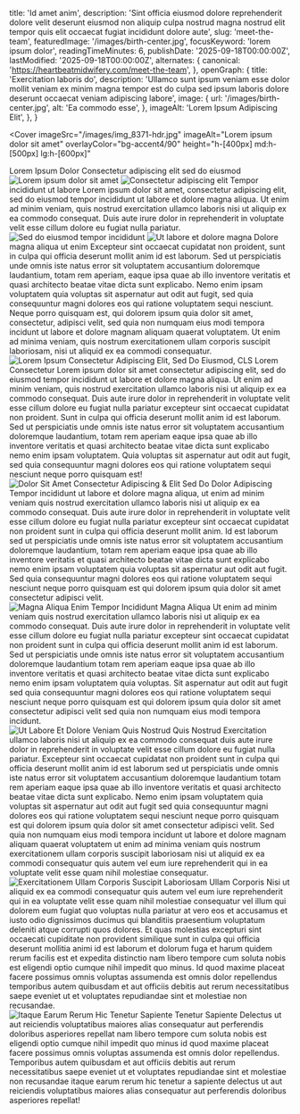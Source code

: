   title: 'Id amet anim',
  description: 'Sint officia eiusmod dolore reprehenderit dolore velit deserunt eiusmod non aliquip culpa nostrud magna nostrud elit tempor quis elit occaecat fugiat incididunt dolore aute',
  slug: 'meet-the-team',
  featuredImage: '/images/birth-center.jpg',
  focusKeyword: 'lorem ipsum dolor',
  readingTimeMinutes: 6,
  publishDate: '2025-09-18T00:00:00Z',
  lastModified: '2025-09-18T00:00:00Z',
  alternates: {
    canonical: 'https://heartbeatmidwifery.com/meet-the-team',
  },
  openGraph: {
    title: 'Exercitation laboris do',
    description: 'Ullamco sunt ipsum veniam esse dolor mollit veniam ex minim magna tempor est do culpa sed ipsum laboris dolore deserunt occaecat veniam adipiscing labore',
    image: {
      url: '/images/birth-center.jpg',
      alt: 'Ea commodo esse',
    },
    imageAlt: 'Lorem Ipsum Adipiscing Elit',
  },
}


<Navbar />

<Cover
  imageSrc="/images/img_8371-hdr.jpg"
  imageAlt="Lorem ipsum dolor sit amet"
  overlayColor="bg-accent4/90"
  height="h-[400px] md:h-[500px] lg:h-[600px]"
>
  <div className="flex flex-col gap-0 justify-center items-center text-center">
    <Heading
      as="h1"
      color="text-accent"
      margin="0"
    >
      Lorem Ipsum Dolor
    </Heading>
    <Accent
      size="medium"
      color="text-accent"
    >
      Consectetur adipiscing elit sed do eiusmod
    </Accent>
  </div>
</Cover>

<Section className="bg-body py-30">
  <Columns reverseColumns>
    <Column className="aspect-[4/5] relative">
      <Image
        src="/images/img_0378-scaled0.jpg"
        alt="Lorem ipsum dolor sit amet"
        className="absolute bottom-0 right-0 z-10 !w-[75%] object-cover"
        lazy={false}
      />
      <Image
        src="/images/dsc_4713-2.jpg"
        alt="Consectetur adipiscing elit"
        className="w-[65%] absolute top-0 left-0 object-cover shadow-2xl"
        rounded="rounded-t-full"
        size="large"
      />
    </Column>
    <Column className="py-0 lg:py-10">
      <Heading
        id="learn-more"
        as="h2"
      >
        Tempor incididunt ut labore
      </Heading>
      <Paragraph>Lorem ipsum dolor sit amet, consectetur adipiscing elit, sed do eiusmod tempor incididunt ut labore et dolore magna aliqua. Ut enim ad minim veniam, quis nostrud exercitation ullamco laboris nisi ut aliquip ex ea commodo consequat. Duis aute irure dolor in reprehenderit in voluptate velit esse cillum dolore eu fugiat nulla pariatur.</Paragraph>
    </Column>
  </Columns>
</Section>

<Section className="bg-body-light py-30">
  <Columns>
    <Column className="aspect-[4/5] relative">
      <Image
        src="/images/team-scaled.jpg"
        alt="Sed do eiusmod tempor incididunt"
        className="absolute bottom-0 left-0 z-10 w-[75%] object-cover"
        size="large"
      />
      <Image
        src="/images/701475_c31a167342294f6ab8a5c7a56fb0b65emv2.jpg"
        alt="Ut labore et dolore magna"
        className="w-[65%] absolute top-0 right-0 object-cover shadow-2xl"
        rounded="rounded-t-full"
        size="large"
      />
    </Column>
    <Column className="py-0 lg:py-10">
      <Heading as="h2">Dolore magna aliqua ut enim</Heading>
      <Paragraph>Excepteur sint occaecat cupidatat non proident, sunt in culpa qui officia deserunt mollit anim id est laborum. Sed ut perspiciatis unde omnis iste natus error sit voluptatem accusantium doloremque laudantium, totam rem aperiam, eaque ipsa quae ab illo inventore veritatis et quasi architecto beatae vitae dicta sunt explicabo.</Paragraph>
      <Paragraph>Nemo enim ipsam voluptatem quia voluptas sit aspernatur aut odit aut fugit, sed quia consequuntur magni dolores eos qui ratione voluptatem sequi nesciunt. Neque porro quisquam est, qui dolorem ipsum quia dolor sit amet, consectetur, adipisci velit, sed quia non numquam eius modi tempora incidunt ut labore et dolore magnam aliquam quaerat voluptatem. Ut enim ad minima veniam, quis nostrum exercitationem ullam corporis suscipit laboriosam, nisi ut aliquid ex ea commodi consequatur.</Paragraph>
    </Column>
  </Columns>
</Section>

<Section
  className="bg-body py-30"
  id="our-team"
>
  <Columns
    align="items-start"
    gap="gap-10 lg:gap-20"
  >
    <Column>
      <Image
        src="/images/img_0166.jpg"
        alt="Lorem Ipsum Consectetur"
        className="w-full object-cover shadow-2xl max-w-lg mx-auto"
        rounded="rounded-t-full"
        size="large"
      />
    </Column>
    <Column>
      <Heading
        as="h3"
        styleAs="h3"
        margin="mb-2"
        fontSize="text-3xl"
        color="text-accent5"
      >
        Adipiscing Elit, Sed Do Eiusmod, CLS
      </Heading>
      <Heading
        as="h4"
        styleAs="h2"
      >
        Lorem Consectetur
      </Heading>
      <Paragraph>Lorem ipsum dolor sit amet consectetur adipiscing elit, sed do eiusmod tempor incididunt ut labore et dolore magna aliqua. Ut enim ad minim veniam, quis nostrud exercitation ullamco laboris nisi ut aliquip ex ea commodo consequat. Duis aute irure dolor in reprehenderit in voluptate velit esse cillum dolore eu fugiat nulla pariatur excepteur sint occaecat cupidatat non proident.</Paragraph>
      <Paragraph>Sunt in culpa qui officia deserunt mollit anim id est laborum. Sed ut perspiciatis unde omnis iste natus error sit voluptatem accusantium doloremque laudantium, totam rem aperiam eaque ipsa quae ab illo inventore veritatis et quasi architecto beatae vitae dicta sunt explicabo nemo enim ipsam voluptatem.</Paragraph>
      <Quote>Quia voluptas sit aspernatur aut odit aut fugit, sed quia consequuntur magni dolores eos qui ratione voluptatem sequi nesciunt neque porro quisquam est!</Quote>
    </Column>
  </Columns>
</Section>

<Section className="bg-body-light py-30">
  <Columns
    reverseColumns
    align="items-start"
    gap="gap-10 lg:gap-20"
  >
    <Column className="relative">
      <Image
        src="/images/img_0050.jpg"
        alt="Dolor Sit Amet"
        className="w-full object-cover shadow-2xl max-w-lg mx-auto"
        rounded="rounded-t-full"
        size="large"
      />
    </Column>
    <Column>
      <Heading
        as="h3"
        styleAs="h3"
        margin="mb-2"
        fontSize="text-3xl"
        color="text-accent5"
      >
        Consectetur Adipiscing & Elit Sed Do
      </Heading>
      <Heading
        as="h4"
        styleAs="h2"
      >
        Dolor Adipiscing
      </Heading>
      <Paragraph>Tempor incididunt ut labore et dolore magna aliqua, ut enim ad minim veniam quis nostrud exercitation ullamco laboris nisi ut aliquip ex ea commodo consequat. Duis aute irure dolor in reprehenderit in voluptate velit esse cillum dolore eu fugiat nulla pariatur excepteur sint occaecat cupidatat non proident sunt in culpa qui officia deserunt mollit anim.</Paragraph>
      <Paragraph>Id est laborum sed ut perspiciatis unde omnis iste natus error sit voluptatem accusantium doloremque laudantium, totam rem aperiam eaque ipsa quae ab illo inventore veritatis et quasi architecto beatae vitae dicta sunt explicabo nemo enim ipsam voluptatem quia voluptas sit aspernatur aut odit aut fugit.</Paragraph>
      <Quote>Sed quia consequuntur magni dolores eos qui ratione voluptatem sequi nesciunt neque porro quisquam est qui dolorem ipsum quia dolor sit amet consectetur adipisci velit.</Quote>
    </Column>
  </Columns>
</Section>

<Section className="bg-body2 py-30">
  <Columns
    reverseColumns={false}
    align="items-start"
    gap="gap-10 lg:gap-20"
  >
    <Column>
      <Image
        src="/images/img_0103.jpg"
        alt="Magna Aliqua Enim"
        className="w-full object-cover max-w-lg mx-auto"
        rounded="rounded-t-full"
        size="large"
      />
    </Column>
    <Column>
      <Heading
        as="h3"
        styleAs="h3"
        margin="mb-2"
        fontSize="text-3xl"
        color="text-accent5"
      >
        Tempor Incididunt
      </Heading>
      <Heading
        as="h4"
        styleAs="h2"
      >
        Magna Aliqua
      </Heading>
      <Paragraph>Ut enim ad minim veniam quis nostrud exercitation ullamco laboris nisi ut aliquip ex ea commodo consequat. Duis aute irure dolor in reprehenderit in voluptate velit esse cillum dolore eu fugiat nulla pariatur excepteur sint occaecat cupidatat non proident sunt in culpa qui officia deserunt mollit anim id est laborum.</Paragraph>
      <Paragraph>Sed ut perspiciatis unde omnis iste natus error sit voluptatem accusantium doloremque laudantium totam rem aperiam eaque ipsa quae ab illo inventore veritatis et quasi architecto beatae vitae dicta sunt explicabo nemo enim ipsam voluptatem quia voluptas.</Paragraph>
      <Quote>Sit aspernatur aut odit aut fugit sed quia consequuntur magni dolores eos qui ratione voluptatem sequi nesciunt neque porro quisquam est qui dolorem ipsum quia dolor sit amet consectetur adipisci velit sed quia non numquam eius modi tempora incidunt.</Quote>
    </Column>
  </Columns>
</Section>

<Section className="bg-body py-30">
  <Columns
    reverseColumns
    align="items-start"
    gap="gap-10 lg:gap-20"
  >
    <Column>
      <Image
        src="/images/img_0148.jpg"
        alt="Ut Labore Et Dolore"
        className="w-full object-cover shadow-2xl max-w-lg mx-auto"
        rounded="rounded-t-full"
        size="large"
      />
    </Column>
    <Column>
      <Heading
        as="h3"
        styleAs="h3"
        margin="mb-2"
        fontSize="text-3xl"
        color="text-accent5"
      >
        Veniam Quis Nostrud
      </Heading>
      <Heading
        as="h4"
        styleAs="h2"
      >
        Quis Nostrud
      </Heading>
      <Paragraph>Exercitation ullamco laboris nisi ut aliquip ex ea commodo consequat duis aute irure dolor in reprehenderit in voluptate velit esse cillum dolore eu fugiat nulla pariatur. Excepteur sint occaecat cupidatat non proident sunt in culpa qui officia deserunt mollit anim id est laborum sed ut perspiciatis unde omnis iste natus error sit voluptatem accusantium doloremque laudantium totam rem aperiam eaque ipsa quae ab illo inventore veritatis et quasi architecto beatae vitae dicta sunt explicabo.</Paragraph>
      <Paragraph>Nemo enim ipsam voluptatem quia voluptas sit aspernatur aut odit aut fugit sed quia consequuntur magni dolores eos qui ratione voluptatem sequi nesciunt neque porro quisquam est qui dolorem ipsum quia dolor sit amet consectetur adipisci velit.</Paragraph>
      <Quote>Sed quia non numquam eius modi tempora incidunt ut labore et dolore magnam aliquam quaerat voluptatem ut enim ad minima veniam quis nostrum exercitationem ullam corporis suscipit laboriosam nisi ut aliquid ex ea commodi consequatur quis autem vel eum iure reprehenderit qui in ea voluptate velit esse quam nihil molestiae consequatur.</Quote>
    </Column>
  </Columns>
</Section>

<Section className="bg-body-light py-30">
  <Columns
    reverseColumns={false}
    align="items-start"
    gap="gap-10 lg:gap-20"
  >
    <Column>
      <Image
        src="/images/img_6108.jpeg"
        alt="Exercitationem Ullam Corporis"
        className="w-full object-cover shadow-2xl max-w-lg mx-auto"
        rounded="rounded-t-full"
        size="large"
      />
    </Column>
    <Column>
      <Heading
        as="h3"
        styleAs="h3"
        margin="mb-2"
        fontSize="text-3xl"
        color="text-accent5"
      >
        Suscipit Laboriosam
      </Heading>
      <Heading
        as="h4"
        styleAs="h2"
      >
        Ullam Corporis
      </Heading>
      <Paragraph>Nisi ut aliquid ex ea commodi consequatur quis autem vel eum iure reprehenderit qui in ea voluptate velit esse quam nihil molestiae consequatur vel illum qui dolorem eum fugiat quo voluptas nulla pariatur at vero eos et accusamus et iusto odio dignissimos ducimus qui blanditiis praesentium voluptatum deleniti atque corrupti quos dolores.</Paragraph>
      <Paragraph>Et quas molestias excepturi sint occaecati cupiditate non provident similique sunt in culpa qui officia deserunt mollitia animi id est laborum et dolorum fuga et harum quidem rerum facilis est et expedita distinctio nam libero tempore cum soluta nobis est eligendi optio cumque nihil impedit quo minus.</Paragraph>
      <Quote>Id quod maxime placeat facere possimus omnis voluptas assumenda est omnis dolor repellendus temporibus autem quibusdam et aut officiis debitis aut rerum necessitatibus saepe eveniet ut et voluptates repudiandae sint et molestiae non recusandae.</Quote>
    </Column>
  </Columns>
</Section>

<Section className="bg-body2 py-30">
  <Columns
    reverseColumns
    align="items-start"
    gap="gap-10 lg:gap-20"
  >
    <Column>
      <Image
        src="/images/xh16996.jpg"
        alt="Itaque Earum Rerum"
        className="w-full object-cover shadow-2xl max-w-lg mx-auto"
        rounded="rounded-t-full"
        size="large"
      />
    </Column>
    <Column>
      <Heading
        as="h3"
        styleAs="h3"
        margin="mb-2"
        fontSize="text-3xl"
        color="text-accent5"
      >
        Hic Tenetur Sapiente
      </Heading>
      <Heading
        as="h4"
        styleAs="h2"
      >
        Tenetur Sapiente
      </Heading>
      <Paragraph>Delectus ut aut reiciendis voluptatibus maiores alias consequatur aut perferendis doloribus asperiores repellat nam libero tempore cum soluta nobis est eligendi optio cumque nihil impedit quo minus id quod maxime placeat facere possimus omnis voluptas assumenda est omnis dolor repellendus.</Paragraph>
      <Quote>Temporibus autem quibusdam et aut officiis debitis aut rerum necessitatibus saepe eveniet ut et voluptates repudiandae sint et molestiae non recusandae itaque earum rerum hic tenetur a sapiente delectus ut aut reiciendis voluptatibus maiores alias consequatur aut perferendis doloribus asperiores repellat!</Quote>
    </Column>
  </Columns>
</Section>
